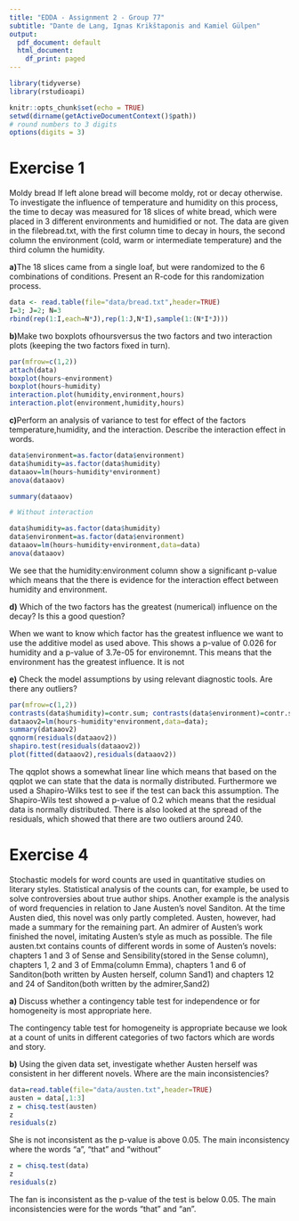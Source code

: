```yaml
---
title: "EDDA - Assignment 2 - Group 77"
subtitle: "Dante de Lang, Ignas Krikštaponis and Kamiel Gülpen"
output:
  pdf_document: default
  html_document:
    df_print: paged
---
```


```r
library(tidyverse)
library(rstudioapi)

knitr::opts_chunk$set(echo = TRUE)
setwd(dirname(getActiveDocumentContext()$path))
# round numbers to 3 digits
options(digits = 3)
```

# Exercise 1
Moldy bread If left alone bread will become moldy, rot or decay otherwise.  To investigate the influence of temperature and  humidity  on  this  process,  the  time  to  decay  was  measured  for  18  slices  of  white  bread,  which  were placed in 3 different environments and humidified or not.  The data are given in the filebread.txt, with the first column time to decay in hours, the second column the environment (cold, warm or intermediate temperature) and the third column the humidity.


**a)**The 18 slices came from a single loaf, but were randomized to the 6 combinations of conditions.  Present an R-code for this randomization process.
```r
data <- read.table(file="data/bread.txt",header=TRUE)
I=3; J=2; N=3
rbind(rep(1:I,each=N*J),rep(1:J,N*I),sample(1:(N*I*J)))
```

**b)**Make two boxplots ofhoursversus the two factors and two interaction plots (keeping the two factors fixed in turn).
```r
par(mfrow=c(1,2))
attach(data)
boxplot(hours~environment)
boxplot(hours~humidity)
interaction.plot(humidity,environment,hours)
interaction.plot(environment,humidity,hours)

```

**c)**Perform  an  analysis  of  variance  to  test  for  effect  of  the  factors temperature,humidity,  and  the interaction.  Describe the interaction effect in words.
```r

data$environment=as.factor(data$environment)
data$humidity=as.factor(data$humidity)
dataaov=lm(hours~humidity*environment)
anova(dataaov)

summary(dataaov)

# Without interaction

data$humidity=as.factor(data$humidity)
data$environment=as.factor(data$environment)
dataaov=lm(hours~humidity+environment,data=data)
anova(dataaov)

```
 We see that the humidity:environment column show a significant p-value which means that the there is evidence for the interaction effect between humidity and environment.

**d)** Which of the two factors has the greatest (numerical) influence on the decay?  Is this a good question?

When we want to know which factor has the greatest influence we want to use the additive model as used above. This shows a p-value of 0.026 for humidity and a p-value of 3.7e-05 for environemnt. This means that the environment has the greatest influence. It is not 

**e)**  Check the model assumptions by using relevant diagnostic tools.  Are there any outliers?

```r
par(mfrow=c(1,2))
contrasts(data$humidity)=contr.sum; contrasts(data$environment)=contr.sum
dataaov2=lm(hours~humidity*environment,data=data); 
summary(dataaov2)
qqnorm(residuals(dataaov2)) 
shapiro.test(residuals(dataaov2))
plot(fitted(dataaov2),residuals(dataaov2))

```
The qqplot shows a somewhat linear line which means that based on the qqplot we can state that the data is normally distributed. Furthermore we used a Shapiro-Wilks test to see if the test can back this assumption. The Shapiro-Wils test showed a p-value of 0.2 which means that the residual data is normally distributed. There is also looked at the spread of the residuals, which showed that there are two outliers around 240.

# Exercise 4

Stochastic models for word counts are used in quantitative studies on literary styles.  Statistical analysis of the counts can, for example, be used to solve controversies about true author ships.  Another example is the analysis of word frequencies in relation to Jane Austen’s novel Sanditon.  At the time Austen died, this novel was only partly completed.  Austen, however, had made a summary for the remaining part.  An admirer of Austen’s work finished the novel, imitating Austen’s style as much as possible.  The file austen.txt contains counts of different words in some of Austen’s novels:  chapters 1 and 3 of Sense and Sensibility(stored in the Sense column), chapters 1, 2 and 3 of Emma(column Emma), chapters 1 and 6 of Sanditon(both written by Austen herself, column Sand1) and chapters 12 and 24 of Sanditon(both written by the admirer,Sand2)

**a)**
Discuss whether a contingency table test for independence or for homogeneity is most appropriate here.

The contingency table test for homogeneity is appropriate because we look at a count of units in different categories of two factors which are words and story.

**b)** Using  the  given  data  set,  investigate  whether  Austen  herself  was  consistent  in  her  different  novels. Where are the main inconsistencies?

```r
data=read.table(file="data/austen.txt",header=TRUE)
austen = data[,1:3]
z = chisq.test(austen)
z
residuals(z)
```

She is not inconsistent as the p-value is above 0.05. The main inconsistency where the words "a", "that" and "without"

```r
z = chisq.test(data)
z
residuals(z)

```
The fan is inconsistent as the p-value of the test is below 0.05. The main inconsistencies were for the words  "that" and "an". 


